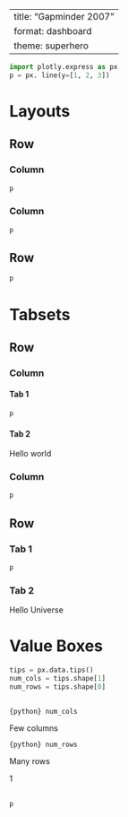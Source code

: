 
---
title: "Gapminder 2007"
format: dashboard
theme: superhero
---


```python
import plotly.express as px
p = px. line(y=[1, 2, 3])

```

# Layouts

## Row {height="30%"}

### Column {width="20%"}

```python
p
```

### Column {width="80%"}

```python
p
```

## Row {height="70%"}

```python
p
```

# Tabsets

## Row {height="30%"}

### Column {.tabset width="20%"}

#### Tab 1

```python
p
```

#### Tab 2

Hello world

### Column {width="80%"}

```python
p
```

## Row {.tabset height="70%"}

### Tab 1

```python
p
```

### Tab 2

Hello Universe

# Value Boxes 

```python
tips = px.data.tips()
num_cols = tips.shape[1]
num_rows = tips.shape[0]
```

## {height="20%"}

:::{.valuebox title="Columns" color="primary" icon="heart"}
`{python} num_cols`

Few columns 
:::

:::{.valuebox title="Rows" color="secondary" icon="arrow-down"}
`{python} num_rows`

Many rows 
:::

:::{.valuebox title="Medium Number" color="#5ba3b6" icon="bar-chart"}
1
:::

##

```python
p
```